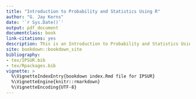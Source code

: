 ```yaml
--- 
title: "Introduction to Probability and Statistics Using R"
author: "G. Jay Kerns"
date: '`r Sys.Date()`'
output: pdf_document
documentclass: book
link-citations: yes
description: This is an Introduction to Probability and Statistics Using R.
site: bookdown::bookdown_site
bibliography:
- tex/IPSUR.bib
- tex/Rpackages.bib
vignette: >
  %\VignetteIndexEntry{bookdown index.Rmd file for IPSUR}
  %\VignetteEngine{knitr::rmarkdown}
  %\VignetteEncoding{UTF-8}
---
```

